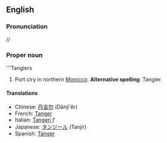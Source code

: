 ==English==
===Pronunciation===
/{{IPAchar|tænˈdʒɪəz}}/
===Proper noun===
'''Tangiers

# Port ciry in northern [[Morocco]].  '''Alternative spelling''': Tangier.

====Translations====
*Chinese: [[丹吉尔]] (Dānjí'ěr)
*French: [[Tanger]]
*Italian: [[Tangeri]] ''f''
*Japanese: [[タンジール]] (Tanjir)
*Spanish: [[Tánger]]